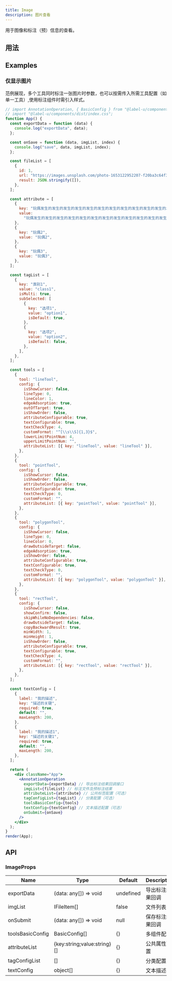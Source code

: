 ```yaml
---
title: Image
description: 图片查看
---
```


用于图像和标注（预）信息的查看。

## 用法

## Examples

### 仅显示图片

范例展现，多个工具同时标注一张图片时参数，也可以按需传入所需工具配置（如单一工具）,使用标注组件时需引入样式。

```jsx live=true
// import AnnotationOperation, { BasicConfig } from "@label-u/components";
// import "@label-u/components/dist/index.css";
function App() {
  const exportData = function (data) {
    console.log("exportData", data);
  };

  const onSave = function (data, imgList, index) {
    console.log("save", data, imgList, index);
  };

  const fileList = [
    {
      id: 1,
      url: "https://images.unsplash.com/photo-1653122952207-f20ba3c64f35?ixlib=rb-1.2.1&ixid=MnwxMjA3fDB8MHxwaG90by1wYWdlfHx8fGVufDB8fHx8&auto=format&fit=crop&w=2070&q=80",
      result: JSON.stringify([]),
    },
  ];

  const attribute = [
    {
      key: "玩偶发生的发生的发生的发生的发生的发生的发生的发生的发生的发生的发生的发生的发生的发生的发生的发生的发生的发生的发生的",
      value:
        "玩偶发生的发生的发生的发生的发生的发生的发生的发生的发生的发生的发生的发生的发生的发生的发生的发生的发生的发生的发生的",
    },
    {
      key: "玩偶2",
      value: "玩偶2",
    },
    {
      key: "玩偶3",
      value: "玩偶3",
    },
  ];

  const tagList = [
    {
      key: "类别1",
      value: "class1",
      isMulti: true,
      subSelected: [
        {
          key: "选项1",
          value: "option1",
          isDefault: true,
        },
        {
          key: "选项2",
          value: "option2",
          isDefault: false,
        },
      ],
    },
  ];

  const tools = [
    {
      tool: "lineTool",
      config: {
        isShowCursor: false,
        lineType: 0,
        lineColor: 1,
        edgeAdsorption: true,
        outOfTarget: true,
        isShowOrder: false,
        attributeConfigurable: true,
        textConfigurable: true,
        textCheckType: 4,
        customFormat: "^[\\s\\S]{1,3}$",
        lowerLimitPointNum: 4,
        upperLimitPointNum: "",
        attributeList: [{ key: "lineTool", value: "lineTool" }],
      },
    },
    {
      tool: "pointTool",
      config: {
        isShowCursor: false,
        isShowOrder: false,
        attributeConfigurable: true,
        textConfigurable: true,
        textCheckType: 0,
        customFormat: "",
        attributeList: [{ key: "pointTool", value: "pointTool" }],
      },
    },
    {
      tool: "polygonTool",
      config: {
        isShowCursor: false,
        lineType: 0,
        lineColor: 0,
        drawOutsideTarget: false,
        edgeAdsorption: true,
        isShowOrder: false,
        attributeConfigurable: true,
        textConfigurable: true,
        textCheckType: 0,
        customFormat: "",
        attributeList: [{ key: "polygonTool", value: "polygonTool" }],
      },
    },
    {
      tool: "rectTool",
      config: {
        isShowCursor: false,
        showConfirm: false,
        skipWhileNoDependencies: false,
        drawOutsideTarget: false,
        copyBackwardResult: true,
        minWidth: 1,
        minHeight: 1,
        isShowOrder: false,
        attributeConfigurable: true,
        textConfigurable: true,
        textCheckType: 4,
        customFormat: "",
        attributeList: [{ key: "rectTool", value: "rectTool" }],
      },
    },
  ];

  const textConfig = [
    {
      label: "我的描述",
      key: "描述的关键",
      required: true,
      default: "",
      maxLength: 200,
    },
    {
      label: "我的描述1",
      key: "描述的关键1",
      required: true,
      default: "",
      maxLength: 200,
    },
  ];

  return (
    <div className="App">
      <AnnotationOperation
        exportData={exportData} // 导出标注结果回调接口
        imgList={fileList} // 标注文件及预标注结果
        attributeList={attribute} // 公共标签配置（可选）
        tagConfigList={tagList} // 分类配置（可选）
        toolsBasicConfig={tools}
        textConfig={textConfig} // 文本描述配置（可选）
        onSubmit={onSave}
      />
    </div>
  );
}
render(App);
```

## API

### ImageProps

| Name             | Type                        | Default   | Description      |
| ---------------- | --------------------------- | --------- | ---------------- |
| exportData       | (data: any[]) => void       | undefined | 导出标注结果回调 |
| imgList          | IFileItem[]                 | false     | 文件列表         |
| onSubmit         | (data: any[]) => void       | null      | 保存标注结果回调 |
| toolsBasicConfig | BasicConfig[]               | {}        | 多组件配置       |
| attributeList    | {key:string;value:string}[] | {}        | 公共属性配置     |
| tagConfigList    | []                          | {}        | 分类配置         |
| textConfig       | object[]                    | {}        | 文本描述         |

